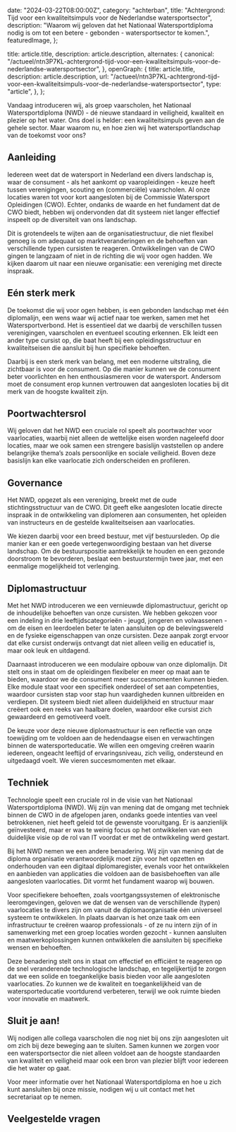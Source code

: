 
  date: "2024-03-22T08:00:00Z",
  category: "achterban",
  title:
    "Achtergrond: Tijd voor een kwaliteitsimpuls voor de Nederlandse watersportsector",
  description:
    "Waarom wij geloven dat het Nationaal Watersportdiploma nodig is om tot een betere - gebonden - watersportsector te komen.",
  featuredImage,
};

  title: article.title,
  description: article.description,
  alternates: {
    canonical:
      "/actueel/ntn3P7KL-achtergrond-tijd-voor-een-kwaliteitsimpuls-voor-de-nederlandse-watersportsector",
  },
  openGraph: {
    title: article.title,
    description: article.description,
    url: "/actueel/ntn3P7KL-achtergrond-tijd-voor-een-kwaliteitsimpuls-voor-de-nederlandse-watersportsector",
    type: "article",
  },
};


Vandaag introduceren wij, als groep vaarscholen, het Nationaal Watersportdiploma
(NWD) - dé nieuwe standaard in veiligheid, kwaliteit en plezier op het water.
Ons doel is helder: een kwaliteitsimpuls geven aan de gehele sector. Maar waarom
nu, en hoe zien wij het watersportlandschap van de toekomst voor ons?

## Aanleiding

Iedereen weet dat de watersport in Nederland een divers landschap is, waar de
consument - als het aankomt op vaaropleidingen - keuze heeft tussen
verenigingen, scouting en (commerciële) vaarscholen. Al onze locaties waren tot
voor kort aangesloten bij de Commissie Watersport Opleidingen (CWO). Echter,
ondanks de waarde en het fundament dat de CWO biedt, hebben wij ondervonden dat
dit systeem niet langer effectief inspeelt op de diversiteit van ons landschap.

Dit is grotendeels te wijten aan de organisatiestructuur, die niet flexibel
genoeg is om adequaat op marktveranderingen en de behoeften van verschillende
typen cursisten te reageren. Ontwikkelingen van de CWO gingen te langzaam of
niet in de richting die wij voor ogen hadden. We kijken daarom uit naar een
nieuwe organisatie: een vereniging met directe inspraak.

## Eén sterk merk

De toekomst die wij voor ogen hebben, is een gebonden landschap met één
diplomalijn, een wens waar wij actief naar toe werken, samen met het
Watersportverbond. Het is essentieel dat we daarbij de verschillen tussen
verenigingen, vaarscholen en eventueel scouting erkennen. Elk leidt een ander
type cursist op, die baat heeft bij een opleidingsstructuur en kwaliteitseisen
die aansluit bij hun specifieke behoeften.

Daarbij is een sterk merk van belang, met een moderne uitstraling, die zichtbaar
is voor de consument. Op die manier kunnen we de consument beter voorlichten en
hen enthousiasmeren voor de watersport. Andersom moet de consument erop kunnen
vertrouwen dat aangesloten locaties bij dit merk van de hoogste kwaliteit zijn.

## Poortwachtersrol

Wij geloven dat het NWD een cruciale rol speelt als poortwachter voor
vaarlocaties, waarbij niet alleen de wettelijke eisen worden nageleefd door
locaties, maar we ook samen een strengere basislijn vaststellen op andere
belangrijke thema’s zoals persoonlijke en sociale veiligheid. Boven deze
basislijn kan elke vaarlocatie zich onderscheiden en profileren.

## Governance

Het NWD, opgezet als een vereniging, breekt met de oude stichtingsstructuur van
de CWO. Dit geeft elke aangesloten locatie directe inspraak in de ontwikkeling
van diplomeren aan consumenten, het opleiden van instructeurs en de gestelde
kwaliteitseisen aan vaarlocaties.

We kiezen daarbij voor een breed bestuur, met vijf bestuursleden. Op die manier
kan er een goede vertegenwoordiging bestaan van het diverse landschap. Om de
bestuurspositie aantrekkelijk te houden en een gezonde doorstroom te bevorderen,
beslaat een bestuurstermijn twee jaar, met een eenmalige mogelijkheid tot
verlenging.

## Diplomastructuur

Met het NWD introduceren we een vernieuwde diplomastructuur, gericht op de
inhoudelijke behoeften van onze cursisten. We hebben gekozen voor een indeling
in drie leeftijdscategorieën - jeugd, jongeren en volwassenen - om de eisen en
leerdoelen beter te laten aansluiten op de belevingswereld en de fysieke
eigenschappen van onze cursisten. Deze aanpak zorgt ervoor dat elke cursist
onderwijs ontvangt dat niet alleen veilig en educatief is, maar ook leuk en
uitdagend.

Daarnaast introduceren we een modulaire opbouw van onze diplomalijn. Dit stelt
ons in staat om de opleidingen flexibeler en meer op maat aan te bieden,
waardoor we de consument meer succesmomenten kunnen bieden. Elke module staat
voor een specifiek onderdeel of set aan competenties, waardoor cursisten stap
voor stap hun vaardigheden kunnen uitbreiden en verdiepen. Dit systeem biedt
niet alleen duidelijkheid en structuur maar creëert ook een reeks van haalbare
doelen, waardoor elke cursist zich gewaardeerd en gemotiveerd voelt.

De keuze voor deze nieuwe diplomastructuur is een reflectie van onze toewijding
om te voldoen aan de hedendaagse eisen en verwachtingen binnen de
watersporteducatie. We willen een omgeving creëren waarin iedereen, ongeacht
leeftijd of ervaringsniveau, zich veilig, ondersteund en uitgedaagd voelt. We
vieren succesmomenten met elkaar.

## Techniek

Technologie speelt een cruciale rol in de visie van het Nationaal
Watersportdiploma (NWD). Wij zijn van mening dat de omgang met techniek binnen
de CWO in de afgelopen jaren, ondanks goede intenties van veel betrokkenen, niet
heeft geleid tot de gewenste vooruitgang. Er is aanzienlijk geïnvesteerd, maar
er was te weinig focus op het ontwikkelen van een duidelijke visie op de rol van
IT voordat er met de ontwikkeling werd gestart.

Bij het NWD nemen we een andere benadering. Wij zijn van mening dat de diploma
organisatie verantwoordelijk moet zijn voor het opzetten en onderhouden van een
digitaal diplomaregister, evenals voor het ontwikkelen en aanbieden van
applicaties die voldoen aan de basisbehoeften van alle aangesloten vaarlocaties.
Dit vormt het fundament waarop wij bouwen.

Voor specifiekere behoeften, zoals voortgangssystemen of elektronische
leeromgevingen, geloven we dat de wensen van de verschillende (typen)
vaarlocaties te divers zijn om vanuit de diplomaorganisatie één universeel
systeem te ontwikkelen. In plaats daarvan is het onze taak om een infrastructuur
te creëren waarop professionals - of ze nu intern zijn of in samenwerking met
een groep locaties worden gezocht - kunnen aansluiten en maatwerkoplossingen
kunnen ontwikkelen die aansluiten bij specifieke wensen en behoeften.

Deze benadering stelt ons in staat om effectief en efficiënt te reageren op de
snel veranderende technologische landschap, en tegelijkertijd te zorgen dat we
een solide en toegankelijke basis bieden voor alle aangesloten vaarlocaties. Zo
kunnen we de kwaliteit en toegankelijkheid van de watersporteducatie voortdurend
verbeteren, terwijl we ook ruimte bieden voor innovatie en maatwerk.

## Sluit je aan!

Wij nodigen alle collega vaarscholen die nog niet bij ons zijn aangesloten uit
om zich bij deze beweging aan te sluiten. Samen kunnen we zorgen voor een
watersportsector die niet alleen voldoet aan de hoogste standaarden van
kwaliteit en veiligheid maar ook een bron van plezier blijft voor iedereen die
het water op gaat.

Voor meer informatie over het Nationaal Watersportdiploma en hoe u zich kunt
aansluiten bij onze missie, nodigen wij u uit contact met het secretariaat op te
nemen.

## Veelgestelde vragen

<LaunchFaq category="vaarlocatie" />
